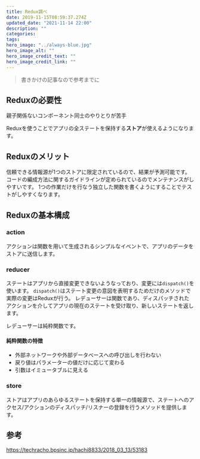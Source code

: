 ```yaml
---
title: Redux調べ
date: 2019-11-15T08:59:37.274Z
updated_date: "2021-11-14 22:00"
description: ""
categories:
tags:
hero_image: "../always-blue.jpg"
hero_image_alt: ""
hero_image_credit_text: ""
hero_image_credit_link: ""
---
```

> 書きかけの記事なので参考までに

## Reduxの必要性

親子関係ないコンポーネント同士のやりとりが苦手

Reduxを使うことでアプリの全ステートを保持する**ストア**が使えるようになります。

## Reduxのメリット

信頼できる情報源が1つのストアに限定されているので、結果が予測可能です。
コードの編成方法に関するガイドラインが定められているのでメンテナンスがしやすいです。
1つの作業だけを行なう独立した関数を書くようにすることでテストがしやすくなります。

## Reduxの基本構成

### action

アクションは関数を用いて生成されるシンプルなイベントで、アプリのデータをストアに送信します。

### reducer

ステートはアプリから直接変更できないようなっており、変更には`dispatch()`を使います。
`dispatch()`はステート変更の意図を表明するためだけのメソッドで実際の変更はReduxが行う。
レデューサーは関数であり、ディスパッチされたアクションを介してアプリの現在のステートを受け取り、新しいステートを返します。

レデューサーは純粋関数です。

#### 純粋関数の特徴

* 外部ネットワークや外部データベースへの呼び出しを行わない
* 戻り値はパラメーターの値だけに応じて変わる
* 引数はイミュータブルに見える

### store

ストアはアプリのあらゆるステートを保持する単一の情報源で、ステートへのアクセス/アクションのディスパッチ/リスナーの登録を行うメソッドを提供します。

## 参考

https://techracho.bpsinc.jp/hachi8833/2018_03_13/53183
